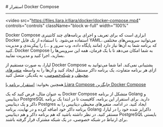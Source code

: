 

<Layout>
<Head>
<title>مستندات استقرار Docker Compose - لیارا</title>
</Head>
# استقرار Docker Compose
<hr className="mb-2" />

<video
  src="https://files.liara.ir/liara/docker/docker-compose.mp4"
  controls="controls"
  className="block w-full"
  width="100%"
  ></video>
  <div className="h-2" />
<div className="h-2" />

Docker Compose ابزاری است که برای تعریف و اجرای برنامه‌های چند کانتینری Docker استفاده می‌شود. با استفاده از یک فایل YAML، می‌توانید سرویس‌های مختلفی که برنامه شما به آن‌ها نیاز دارد (مانند پایگاه داده، وب سرور و ...) را پیکربندی و مدیریت کنید. Docker Compose به شما امکان می‌دهد تا با یک فرمان، همه این سرویس‌ها را بسازید، اجرا کنید و مدیریت نمایید.


<div className="h-2" />

لیارا، به صورت مستقیم از Docker Compose پشتیبانی نمی‌کند. اما شما می‌توانید به ازای هر برنامه متفاوت، یک برنامه داکر مستقل ایجاد کنید و آن‌ها را به واسطه <a href="/paas/details/envs" className="text-[#2196f3] ">متغیرهای محیطی</a> و <a href="/paas/details/private-network/" className="text-[#2196f3] ">شبکه‌خصوصی</a>، به یکدیگر، متصل کنید.

<div className="h-2" />
<Alert variant='success'>
<p>
همچنین بخوانید: <a className="text-[#2196f3] " href="/one-click-apps/liara-compose/about/">استقرار برنامه با Liara Compose جایگزین Docker Compose</a>
</p>
</Alert>


<div className="h-2" />

به عنوان مثال، فرض کنید که یک Docker Compose متشکل از برنامه Golang و دیتابیس PostgreSQL دارید. برای استقرار این برنامه، کافیست تا در ابتدا یک برنامه داکر و یک دیتابیس Postgres ایجاد کنید. در ادامه، متغیرهای محیطی دیتابیس را به برنامه داکر خود اضافه کرده و در نهایت، برنامه Golang داکرایز شده خود را در لیارا، مستقر کنید. در نظر داشته باشید که هم برنامه داکر و هم دیتابیس PostgreSQL بایستی برای ارتباط در شبکه خصوصی، در یک شبکه مشترک قرار گرفته باشند.


</Layout>